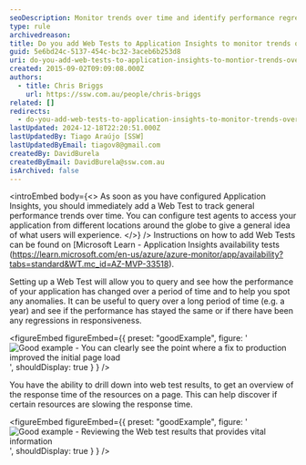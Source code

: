```yaml
---
seoDescription: Monitor trends over time and identify performance regressions with Application Insights web tests, tracking general performance from different locations worldwide.
type: rule
archivedreason:
title: Do you add Web Tests to Application Insights to monitor trends over time?
guid: 5e6bd24c-5137-454c-bc32-3aceb6b253d8
uri: do-you-add-web-tests-to-application-insights-to-montior-trends-over-time
created: 2015-09-02T09:09:08.000Z
authors:
  - title: Chris Briggs
    url: https://ssw.com.au/people/chris-briggs
related: []
redirects:
  - do-you-add-web-tests-to-application-insights-to-monitor-trends-over-time
lastUpdated: 2024-12-18T22:20:51.000Z
lastUpdatedBy: Tiago Araújo [SSW]
lastUpdatedByEmail: tiagov8@gmail.com
createdBy: DavidBurela
createdByEmail: DavidBurela@ssw.com.au
isArchived: false
---
```


<introEmbed
  body={<>
As soon as you have configured Application Insights, you should immediately add a Web Test to track general performance trends over time. You can configure test agents to access your application from different locations around the globe to give a general idea of what users will experience.
  </>}
/>
Instructions on how to add Web Tests can be found on [Microsoft Learn - Application Insights availability tests
(https://learn.microsoft.com/en-us/azure/azure-monitor/app/availability?tabs=standard&WT.mc_id=AZ-MVP-33518).

Setting up a Web Test will allow you to query and see how the performance of your application has changed over a period of time and to help you spot any anomalies. It can be useful to query over a long period of time (e.g. a year) and see if the performance has stayed the same or if there have been any regressions in responsiveness.

<figureEmbed figureEmbed={{
  preset: "goodExample",
  figure: '![Good example - You can clearly see the point where a fix to production improved the initial page load](/uploads/rules/do-you-add-web-tests-to-application-insights-to-montior-trends-over-time/App-Insights-Web-Test.png)',
  shouldDisplay: true
} } />


You have the ability to drill down into web test results, to get an overview of the response time of the resources on a page. This can help discover if certain resources are slowing the response time.

<figureEmbed figureEmbed={{
  preset: "goodExample",
  figure: '![Good example - Reviewing the Web test results that provides vital information](/uploads/rules/do-you-add-web-tests-to-application-insights-to-montior-trends-over-time/App-Insights-Web-Test-drilldown.png)',
  shouldDisplay: true
} } />
